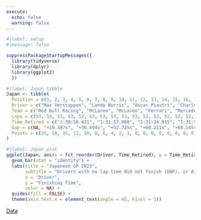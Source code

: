 ---
execute:
  echo: false
  warning: false
---

```{r}
#|label: setup
#|message: false

suppressPackageStartupMessages({
  library(tidyverse)
  library(dplyr)
  library(ggplot2)
  })
```

```{r}
#|label: Japan tibble
Japan <- tibble(
  Position = c(1, 2, 3, 4, 5, 6, 7, 8, 9, 10, 11, 12, 13, 14, 15, 16, 17, 18, 19, 20),
  Driver = c("Max Verstappen", "Lando Norris", "Oscar Piastri", "Charles Leclerc", "Lewis Hamilton", "Carlos Sainz", "George Russell", "Fernando Alonso", "Esteban Ocon", "Pierre Gasly", "Liam Lawson", "Alexander Albon", "Yuki Tsunoda", "Nico Hulkenberg", "Kevin Magnussen", "Valtteri Bottas", "Zhou Guanyu", "Sergio Perez", "Logan Sargeant", "Lance Stroll"),
  Team = c("Red Bull Racing", "McLaren", "McLaren", "Ferrari", "Mercedes", "Ferrari", "Mercedes", "Aston Martin", "Alpine", "Alpine", "AlphaTauri", "Williams", "AlphaTauri", "Haas", "Haas", "Alfa Romeo", "Alfa Romeo", "Red Bull Racing", "Williams", "Aston Martin"),
  Laps = c(53, 53, 53, 53, 53, 53, 53, 53, 53, 53, 52, 52, 52, 52, 52, 26, 22, 20, 15, 7),
  Time_Retired = c("1:30:58.421", "1:31:17.808", "1:31:34.915", "1:31:51.146", "1:31:58.642", "1:32:06.566", "1:32:11.665", "1:32:29.074", "1:32:31.145", "1:32:34.252", "1:32:38.669", "1:32:43.547", "1:32:48.873", "1:32:50.795", "1:32:52.680", "1:32:54.556", "1:32:56.953", "DNF", "DNF", "DNF"),
  Gap = c(NA, "+19.387s", "+36.494s", "+52.725s", "+60.221s", "+68.145s", "+73.244s", "+90.653s", "+92.724s", "+95.831s", "+100.248s", "+105.126s", "+110.452s", "+112.374s", "+114.259s", "+116.135s", "+118.532s", NA, NA, NA),
  Points = c(25, 18, 15, 12, 10, 8, 6, 4, 2, 1, 0, 0, 0, 0, 0, 0, 0, 0, 0, 0)
)

```

```{r}
#|label: Japan plot
ggplot(Japan, aes(x = fct_reorder(Driver, Time_Retired), y = Time_Retired, fill = Driver)) +
  geom_bar(stat = "identity") +
  labs(title = "Japanese GP 2023",
       subtitle = "Drivers with no lap time did not finish (DNF), or did not start (DNS)",
       x = "Driver",
       y = "Finishing Time",
       color = NA) +
  guides(fill = FALSE) +
  theme(axis.text.x = element_text(angle = 45, hjust = 1))
```
[Data](https://www.motorsport.com/f1/results/2023/japanese-gp-625345/)